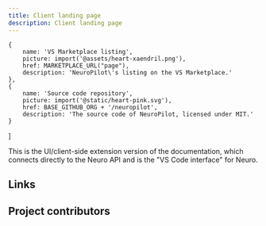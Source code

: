 ```yaml
---
title: Client landing page
description: Client landing page
---
```

    {
        name: 'VS Marketplace listing',
        picture: import('@assets/heart-xaendril.png'),
        href: MARKETPLACE_URL("page"),
        description: 'NeuroPilot\'s listing on the VS Marketplace.'
    },
    {
        name: 'Source code repository',
        picture: import('@static/heart-pink.svg'),
        href: BASE_GITHUB_ORG + '/neuropilot',
        description: 'The source code of NeuroPilot, licensed under MIT.'
    }
]

This is the UI/client-side extension version of the documentation, which connects directly to the Neuro API and is the "VS Code interface" for Neuro.

## Links

<ShowcaseProfile entries={profiles} />

## Project contributors

<ContributorList githubRepo="VSC-NeuroPilot/neuropilot" ignore={SHOWCASE_IGNORES} />
